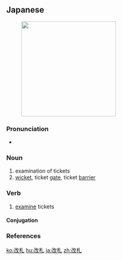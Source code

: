 ==Japanese==
{{ja-kanjitab|かい|さつ|yomi=o}}
[[File:Hachiko fare gates by WordRidden in the Shibuya Station.jpg|thumb|250px|{{lang|ja|改札}}]]

===Pronunciation===
* {{ja-pron|かいさつ|acc=0|acc_ref=NHK}}

===Noun===
{{ja-noun|かいさつ}}

# examination of tickets
# [[wicket]], ticket [[gate]], ticket [[barrier]]

===Verb===
{{ja-verb-suru|tr=intrans|かいさつ}}

# [[examine]] tickets

====Conjugation====
{{ja-suru|かいさつ}}

===References===
<references/>

[[ko:改札]]
[[hu:改札]]
[[ja:改札]]
[[zh:改札]]